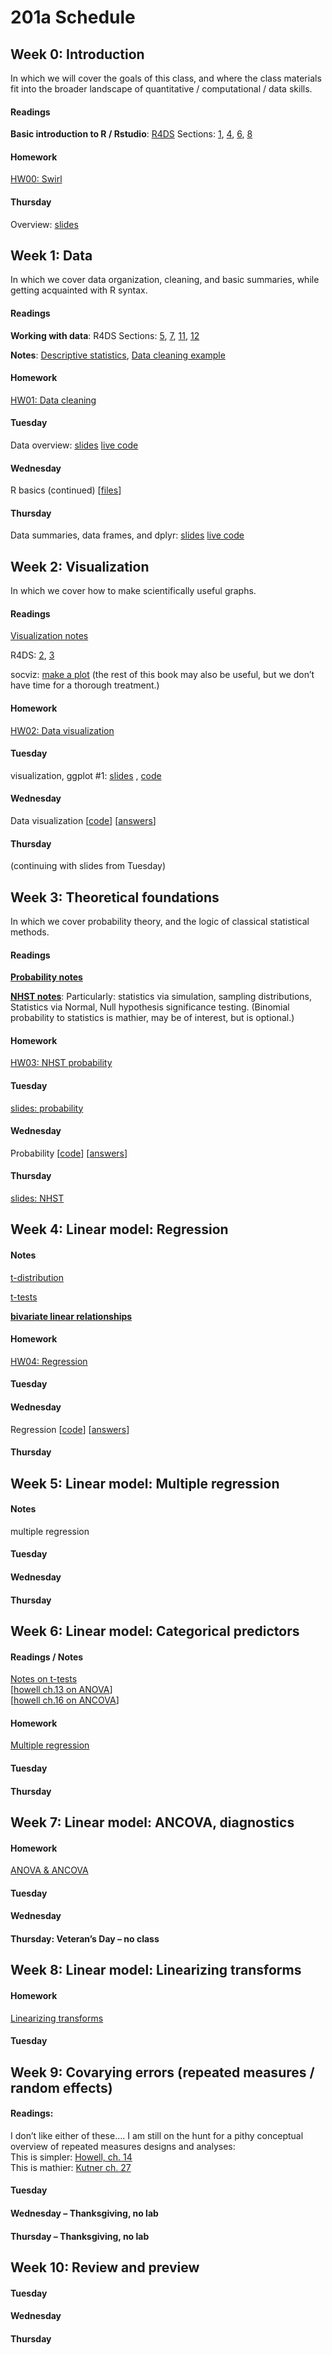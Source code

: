 # 201a Schedule  {#course-201a  .unnumbered}

## Week 0: Introduction 

In which we will cover the goals of this class, and where the class materials fit into the broader landscape of quantitative / computational / data skills.

#### Readings   

**Basic introduction to R / Rstudio**: [R4DS](https://r4ds.had.co.nz/) Sections: [1](http://r4ds.had.co.nz/introduction.html), [4](http://r4ds.had.co.nz/workflow-basics.html), [6](http://r4ds.had.co.nz/workflow-scripts.html), [8](http://r4ds.had.co.nz/workflow-projects.html)  

#### Homework

[HW00: Swirl](https://vulstats.ucsd.edu/hw/)

#### Thursday

Overview: [slides](slides/L00.pdf)




## Week 1: Data 

In which we cover data organization, cleaning, and basic summaries, while getting acquainted with R syntax.

#### Readings

**Working with data**: R4DS Sections: [5](http://r4ds.had.co.nz/transform.html), [7](http://r4ds.had.co.nz/exploratory-data-analysis.html), [11](http://r4ds.had.co.nz/data-import.html), [12](http://r4ds.had.co.nz/tidy-data.html)   

**Notes**:  [Descriptive statistics](#descriptive), [Data cleaning example](#data-cleaning)   

#### Homework

[HW01: Data cleaning](https://vulstats.ucsd.edu/hw/) 

#### Tuesday   

Data overview: [slides](slides/L01.pdf) [live code](code/live/L01.R)

#### Wednesday 

R basics (continued) [[files](labs/201a-2021/01/lab1.tar.gz)]

#### Thursday   

Data summaries, data frames, and dplyr: [slides](slides/L02.pdf) [live code](code/live/L02.R)

## Week 2: Visualization

In which we cover how to make scientifically useful graphs.

#### Readings
[Visualization notes](#visualization)   

R4DS: [2](http://r4ds.had.co.nz/explore-intro.html), [3](http://r4ds.had.co.nz/data-visualisation.html)    

socviz: [make a plot](https://socviz.co/makeplot.html) (the rest of this book may also be useful, but we don't have time for a thorough treatment.)

#### Homework

[HW02: Data visualization](https://vulstats.ucsd.edu/hw/) 

#### Tuesday   

visualization, ggplot #1: [slides](slides/L03.pdf) , [code](code/live/L03.R)

#### Wednesday 

Data visualization [[code](labs/201a-2021/02/lab2.Rmd)] [[answers](labs/201a-2021/02/lab2-ans.Rmd)]

#### Thursday   
(continuing with slides from Tuesday)


## Week 3: Theoretical foundations 

In which we cover probability theory, and the logic of classical statistical methods.

#### Readings

[**Probability notes**](#probability)   

[**NHST notes**](#NHST):  Particularly: statistics via simulation, sampling distributions,  Statistics via Normal, Null hypothesis significance testing.  (Binomial probability to statistics is mathier, may be of interest, but is optional.)  

#### Homework

[HW03: NHST probability](https://vulstats.ucsd.edu/hw/) 

#### Tuesday   
[slides: probability](slides/L05.pdf)   

#### Wednesday

Probability [[code](labs/201a-2021/03/lab3.Rmd)] [[answers](labs/201a-2021/03/lab3-ans.Rmd)]

#### Thursday
[slides: NHST](slides/L06.pdf)   

## Week 4: Linear model: Regression

#### Notes

[t-distribution](#t-distribution)   

[t-tests](#t-tests)  

[**bivariate linear relationships**](#bivariate)    

#### Homework

[HW04: Regression](https://vulstats.ucsd.edu/hw/)

#### Tuesday   

#### Wednesday

Regression [[code](labs/201a-2021/04/lab4-alt.Rmd)] [[answers](labs/201a-2021/04/lab4-alt-ans.Rmd)]

#### Thursday   


## Week 5: Linear model: Multiple regression 

#### Notes  

multiple regression  

#### Tuesday

#### Wednesday

#### Thursday

## Week 6: Linear model: Categorical predictors 

#### Readings / Notes
[Notes on t-tests](notes/nhst-t-tests.html)   
[[howell ch.13 on ANOVA](pdf/howell.ch-13.pdf)]   
[[howell ch.16 on ANCOVA](pdf/howell.ch-16.pdf)]   

#### Homework

[Multiple regression](http://vulstats.ucsd.edu/hw/)

#### Tuesday

#### Thursday


## Week 7: Linear model: ANCOVA, diagnostics 

#### Homework

[ANOVA & ANCOVA](http://vulstats.ucsd.edu/hw/) 

#### Tuesday

#### Wednesday

#### Thursday: Veteran's Day -- no class


## Week 8: Linear model: Linearizing transforms 

#### Homework

[Linearizing transforms](http://vulstats.ucsd.edu/hw/) 

#### Tuesday

## Week 9: Covarying errors (repeated measures / random effects) 

#### Readings:  
I don't like either of these.... I am still on the hunt for a pithy conceptual overview of repeated measures designs and analyses:   
This is simpler:  [Howell, ch. 14](pdf/Howell.ch-14.repeated-measures.pdf)     
This is mathier:  [Kutner ch. 27](pdf/Kutner.ch-27.repeated-measures.pdf)


#### Tuesday

#### Wednesday -- Thanksgiving, no lab

#### Thursday -- Thanksgiving, no lab

## Week 10: Review and preview 

#### Tuesday

#### Wednesday

#### Thursday

